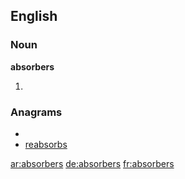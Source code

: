 ==English==

===Noun===
'''absorbers'''

# {{plural of|[[absorber]]}}

===Anagrams===
* {{alphagram|abbeorrss}}
* [[reabsorbs#English|reabsorbs]]


[[ar:absorbers]]
[[de:absorbers]]
[[fr:absorbers]]